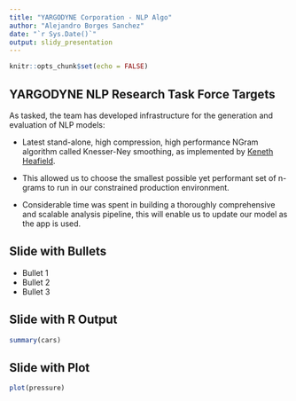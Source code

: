 ```yaml
---
title: "YARGODYNE Corporation - NLP Algo"
author: "Alejandro Borges Sanchez"
date: "`r Sys.Date()`"
output: slidy_presentation
---
```


```r
knitr::opts_chunk$set(echo = FALSE)
```

## YARGODYNE NLP Research Task Force Targets

As tasked, the team has developed infrastructure for the generation and evaluation of NLP models:

-   Latest stand-alone, high compression, high performance NGram algorithm called Knesser-Ney smoothing, as implemented by [Keneth Heafield](https://kheafield.com/code/kenlm/).

-   This allowed us to choose the smallest possible yet performant set of n-grams to run in our constrained production environment.

-   Considerable time was spent in building a thoroughly comprehensive and scalable analysis pipeline, this will enable us to update our model as the app is used.

## Slide with Bullets

-   Bullet 1
-   Bullet 2
-   Bullet 3

## Slide with R Output

```r
summary(cars)
```

## Slide with Plot

```r
plot(pressure)
```
